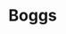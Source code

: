 
# Boggs

<ProjectDetails
  region="Crownlands"
  house="House Boggs"
  type="Keep"
  status="In Progress"
  warp="/warp boggs"
  projectLead="_Simbaa (frm Steineke96)"
  dateStarted="September 7, 2015"
  dateCompleted="Invalid Date"
/>

